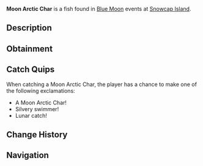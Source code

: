 {{FishInfobox
|image          = Moon Arctic Char.png
|rarity         = Common
|sea            = First Sea
|location       = [[Blue Moon - First Sea]]
|sublocation    = 
|sources        = Fishing Rod
|radar_location = 
|prog_speed     = +35
|xp             = 280
|weather        = Clear
|time           = 
|season         = Winter
|bait           = Insect
|base_weight    = 30
|base_value     = 400
|weight_range   = 18
|base_chance    = 110
|base_resil     = 75
}}
'''Moon Arctic Char''' is a {{Rarity|Common}} fish found in [[Blue Moon]] events at [[Snowcap Island]].

== Description ==
{{Description|A sleek fish with silvery scales that reflect the moon's gentle glow.|Bestiary Entry}}

== Obtainment ==
{{Description|It glides where the ice meets the dawn's first light.|Bestiary Hint}}
{{Fish Availability|
Blue Moon/First Sea
|top_rods      = 
Leviathan's Fang Rod\222867.76\316816.17;
Trident Rod\213057.06\327997.25;
Free Spirit Rod\208534.51\321034.86;
No-Life Rod\190155.87\288013.37;
Azure Of Lagoon\184593.17\212811.51;
Resourceful Rod\161239.13\188061.5;
Destiny Rod\176869.25\118324.65;
Heaven's Rod\173323.15\50350.81;
Tempest Rod\180872.61\294665.69;
Seraphic Rod\182558.3\294377.29;
Rod Of The Zenith\175827.22\273361.35;
Rod Of The Forgotten Fang\179506.07\279796.79;
Rod Of The Depths\174436.08\268541;
Ethereal Prism Rod\182236.76\199965.26;
Challenger's Rod\179340.28\274102.76;
Rod Of The Exalted One\175629.03\268166.16;
Zeus Rod\168188.25\238600.42;
Verdant Shear Rod\167968.6\251318.65;
Depthseeker Rod\166986.06\237585.61;
Blazebringer Rod\165933.97\225884.34;
Avalanche Rod\165679.09\217979.65;
Volcanic Rod\161165.76\184313.6;
Steady Rod\87148.06\87044.1
|recommended   = Trident Rod
}}

== Catch Quips ==
When catching a Moon Arctic Char, the player has a chance to make one of the following exclamations:
* A Moon Arctic Char!
* Silvery swimmer!
* Lunar catch!

== Change History ==
{{Change History|{{subst:Current Version}}}}

== Navigation ==
{{Fish Navbox|Blue Moon - First Sea}}